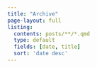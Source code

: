 ```yaml
---
title: "Archive"
page-layout: full
listing:
  contents: posts/**/*.qmd
  type: default
  fields: [date, title]
  sort: 'date desc'
---
```

